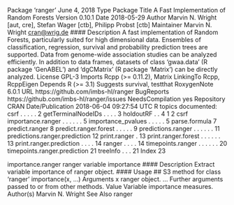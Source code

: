 Package ‘ranger’
June 4, 2018
Type Package
Title A Fast Implementation of Random Forests
Version 0.10.1
Date 2018-05-29
Author Marvin N. Wright [aut, cre], Stefan Wager [ctb], Philipp Probst [ctb]
Maintainer Marvin N. Wright <cran@wrig.de>
#### Description A fast implementation of Random Forests, particularly suited for high
dimensional data. Ensembles of classification, regression, survival and
probability prediction trees are supported. Data from genome-wide association
studies can be analyzed efficiently. In addition to data frames, datasets of
class 'gwaa.data' (R package 'GenABEL') and 'dgCMatrix' (R package 'Matrix')
can be directly analyzed.
License GPL-3
Imports Rcpp (>= 0.11.2), Matrix
LinkingTo Rcpp, RcppEigen
Depends R (>= 3.1)
Suggests survival, testthat
RoxygenNote 6.0.1
URL https://github.com/imbs-hl/ranger
BugReports https://github.com/imbs-hl/ranger/issues
NeedsCompilation yes
Repository CRAN
Date/Publication 2018-06-04 09:27:54 UTC
R topics documented:
csrf . . . . . 2
getTerminalNodeIDs . . . . 3
holdoutRF . . 4
1
2 csrf
importance.ranger . . . . . . 5
importance_pvalues . . . . . 5
parse.formula 7
predict.ranger 8
predict.ranger.forest . . . . . 9
predictions.ranger . . . . . . 11
predictions.ranger.prediction 12
print.ranger . 13
print.ranger.forest . . . . . . 13
print.ranger.prediction . . . . 14
ranger . . . . 14
timepoints.ranger . . . . . . 20
timepoints.ranger.prediction 21
treeInfo . . . 21
Index 23


importance.ranger ranger variable importance
#### Description
Extract variable importance of ranger object.
#### Usage
## S3 method for class 'ranger'
importance(x, ...)
Arguments
x ranger object.
... Further arguments passed to or from other methods.
Value
Variable importance measures.
Author(s)
Marvin N. Wright
See Also
ranger
